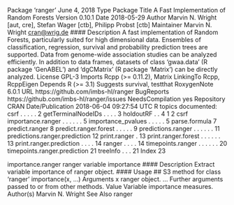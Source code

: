 Package ‘ranger’
June 4, 2018
Type Package
Title A Fast Implementation of Random Forests
Version 0.10.1
Date 2018-05-29
Author Marvin N. Wright [aut, cre], Stefan Wager [ctb], Philipp Probst [ctb]
Maintainer Marvin N. Wright <cran@wrig.de>
#### Description A fast implementation of Random Forests, particularly suited for high
dimensional data. Ensembles of classification, regression, survival and
probability prediction trees are supported. Data from genome-wide association
studies can be analyzed efficiently. In addition to data frames, datasets of
class 'gwaa.data' (R package 'GenABEL') and 'dgCMatrix' (R package 'Matrix')
can be directly analyzed.
License GPL-3
Imports Rcpp (>= 0.11.2), Matrix
LinkingTo Rcpp, RcppEigen
Depends R (>= 3.1)
Suggests survival, testthat
RoxygenNote 6.0.1
URL https://github.com/imbs-hl/ranger
BugReports https://github.com/imbs-hl/ranger/issues
NeedsCompilation yes
Repository CRAN
Date/Publication 2018-06-04 09:27:54 UTC
R topics documented:
csrf . . . . . 2
getTerminalNodeIDs . . . . 3
holdoutRF . . 4
1
2 csrf
importance.ranger . . . . . . 5
importance_pvalues . . . . . 5
parse.formula 7
predict.ranger 8
predict.ranger.forest . . . . . 9
predictions.ranger . . . . . . 11
predictions.ranger.prediction 12
print.ranger . 13
print.ranger.forest . . . . . . 13
print.ranger.prediction . . . . 14
ranger . . . . 14
timepoints.ranger . . . . . . 20
timepoints.ranger.prediction 21
treeInfo . . . 21
Index 23


importance.ranger ranger variable importance
#### Description
Extract variable importance of ranger object.
#### Usage
## S3 method for class 'ranger'
importance(x, ...)
Arguments
x ranger object.
... Further arguments passed to or from other methods.
Value
Variable importance measures.
Author(s)
Marvin N. Wright
See Also
ranger
